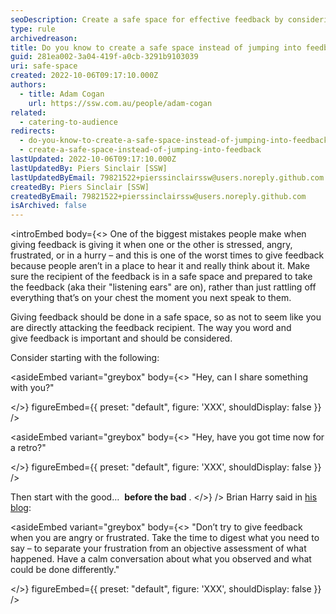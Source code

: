 ```yaml
---
seoDescription: Create a safe space for effective feedback by considering the recipient's emotional state and timing of delivery.
type: rule
archivedreason:
title: Do you know to create a safe space instead of jumping into feedback?
guid: 281ea002-3a04-419f-a0cb-3291b9103039
uri: safe-space
created: 2022-10-06T09:17:10.000Z
authors:
  - title: Adam Cogan
    url: https://ssw.com.au/people/adam-cogan
related:
  - catering-to-audience
redirects:
  - do-you-know-to-create-a-safe-space-instead-of-jumping-into-feedback
  - create-a-safe-space-instead-of-jumping-into-feedback
lastUpdated: 2022-10-06T09:17:10.000Z
lastUpdatedBy: Piers Sinclair [SSW]
lastUpdatedByEmail: 79821522+pierssinclairssw@users.noreply.github.com
createdBy: Piers Sinclair [SSW]
createdByEmail: 79821522+pierssinclairssw@users.noreply.github.com
isArchived: false
---
```


<introEmbed
  body={<>
One of the biggest mistakes people make when giving feedback is giving it when one or the other is stressed, angry, frustrated, or in a hurry – and this is one of the worst times to give feedback because people aren’t in a place to hear it and really think about it. Make sure the recipient of the feedback is in a safe space and prepared to take the feedback (aka their "listening ears" are on), rather than just rattling off everything that’s on your chest the moment you next speak to them.

Giving feedback should be done in a safe space, so as not to seem like you are directly attacking the feedback recipient. The way you word and give feedback is important and should be considered.

Consider starting with the following:

<asideEmbed
  variant="greybox"
  body={<>
    "Hey, can I share something with you?"

  </>}
  figureEmbed={{
    preset: "default",
    figure: 'XXX',
    shouldDisplay: false
  }}
/>

<asideEmbed
  variant="greybox"
  body={<>
    "Hey, have you got time now for a retro?"

  </>}
  figureEmbed={{
    preset: "default",
    figure: 'XXX',
    shouldDisplay: false
  }}
/>

Then start with the good…  **before the bad** .
  </>}
/>
Brian Harry said in [his blog](https://blogs.msdn.microsoft.com/bharry/2017/08/18/taking-feedback/?WT.mc_id=DT-MVP-33518):

<asideEmbed
  variant="greybox"
  body={<>
    "Don’t try to give feedback when you are angry or frustrated. Take the time to digest what you need to say – to separate your frustration from an objective assessment of what happened. Have a calm conversation about what you observed and what could be done differently."

  </>}
  figureEmbed={{
    preset: "default",
    figure: 'XXX',
    shouldDisplay: false
  }}
/>
